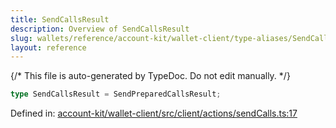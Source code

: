 ```yaml
---
title: SendCallsResult
description: Overview of SendCallsResult
slug: wallets/reference/account-kit/wallet-client/type-aliases/SendCallsResult
layout: reference
---
```


{/* This file is auto-generated by TypeDoc. Do not edit manually. */}

```ts
type SendCallsResult = SendPreparedCallsResult;
```

Defined in: [account-kit/wallet-client/src/client/actions/sendCalls.ts:17](https://github.com/alchemyplatform/aa-sdk/blob/c1a84188d03473acac2fdb49fb7cd7fdba73169b/account-kit/wallet-client/src/client/actions/sendCalls.ts#L17)
